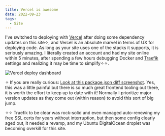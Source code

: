 ```yaml
---
title: Vercel is awesome
date: 2022-09-23
tags:
  - Site
---
```


I've switched to deploying with [Vercel](https://vercel.com/dashboard) after doing some dependency updates on this site✧, and Vercel is an absolute marvel in terms of UX for deploying code. As long as your site uses one of the stacks it supports, it is seriously amazing. I literally created an account and had my site online within 5 minutes, after spending a few hours debugging Docker and [Traefik](https://github.com/traefik/traefik) settings and realizing it may be time to simplify✧✧.

![Vercel deploy dashboard](./vercel-dash.png)

✧ If you are really curious: [Look at this package.json diff screenshot](./package-diff.png). Yes, this was a little painful but there is so much great frontend tooling out there, it is worth the effort to keep up to date with it! Normally I prioritize major version updates as they come out (within reason) to avoid this sort of big jump.

✧✧ Traefik to be clear was rock-solid and even managed auto-renewing my free SSL certs for years without interruption, but then some config clearly aged out, it needed a revamp, and my Ubuntu DigitalOcean droplet was becoming overkill for this site.
